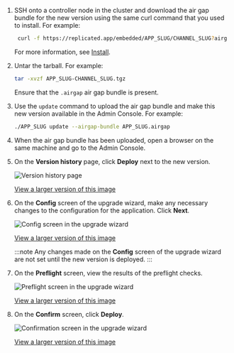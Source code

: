 1. SSH onto a controller node in the cluster and download the air gap bundle for the new version using the same curl command that you used to install. For example:

   ```bash
    curl -f https://replicated.app/embedded/APP_SLUG/CHANNEL_SLUG?airgap=true -H "Authorization: LICENSE_ID" -o APP_SLUG-CHANNEL_SLUG.tgz
   ```

   For more information, see [Install](/enterprise/installing-embedded-air-gap#install).

1. Untar the tarball. For example:

   ```bash
   tar -xvzf APP_SLUG-CHANNEL_SLUG.tgz
   ```
   Ensure that the `.airgap` air gap bundle is present.

1. Use the `update` command to upload the air gap bundle and make this new version available in the Admin Console. For example:

    ```bash
    ./APP_SLUG update --airgap-bundle APP_SLUG.airgap
    ```

1. When the air gap bundle has been uploaded, open a browser on the same machine and go to the Admin Console.

1. On the **Version history** page, click **Deploy** next to the new version.

   ![Version history page](/images/ec-upgrade-version-history.png)

   [View a larger version of this image](/images/ec-upgrade-version-history.png)

1. On the **Config** screen of the upgrade wizard, make any necessary changes to the configuration for the application. Click **Next**.

    ![Config screen in the upgrade wizard](/images/ec-upgrade-wizard-config.png)

    [View a larger version of this image](/images/ec-upgrade-wizard-config.png)

    :::note
    Any changes made on the **Config** screen of the upgrade wizard are not set until the new version is deployed.
    :::

1. On the **Preflight** screen, view the results of the preflight checks.

   ![Preflight screen in the upgrade wizard](/images/ec-upgrade-wizard-preflights.png)

   [View a larger version of this image](/images/ec-upgrade-wizard-preflights.png)

1. On the **Confirm** screen, click **Deploy**.

   ![Confirmation screen in the upgrade wizard](/images/ec-upgrade-wizard-confirm.png)

   [View a larger version of this image](/images/ec-upgrade-wizard-confirm.png)